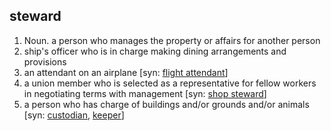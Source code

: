 ==steward==
# Noun. a person who manages the property or affairs for another person
# ship's officer who is in charge making dining arrangements and provisions
# an attendant on an airplane [syn: [[flight attendant]]]
# a union member who is selected as a representative for fellow workers in negotiating terms with management [syn: [[shop steward]]]
# a person who has charge of buildings and/or grounds and/or animals [syn: [[custodian]], [[keeper]]]